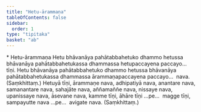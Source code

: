 ```yaml
---
title: "Hetu-ārammaṇa"
tableOfContents: false
sidebar:
  order: 1
type: "tipitaka"
basket: "ab"
---
```



<DynamicBreadcrumb />

<Paragraph type="center">
* Hetu-ārammaṇa
</Paragraph>

<Division number="294">

<Paragraph number="600">
Hetu bhāvanāya pahātabbahetuko dhammo hetussa bhāvanāya pahātabbahetukassa dhammassa hetupaccayena paccayo…  tīṇi.
</Paragraph>

<Paragraph number="601">
Hetu bhāvanāya pahātabbahetuko dhammo hetussa bhāvanāya pahātabbahetukassa dhammassa ārammaṇapaccayena paccayo…  nava. (Saṃkhittaṃ.)
</Paragraph>

</Division>
<Division number="295">

<Paragraph number="602">
Hetuyā tīṇi, ārammaṇe nava, adhipatiyā nava, anantare nava, samanantare nava, sahajāte nava, aññamaññe nava, nissaye nava, upanissaye nava, āsevane nava, kamme tīṇi, āhāre tīṇi …pe…  magge tīṇi, sampayutte nava …pe…  avigate nava. (Saṃkhittaṃ.)
</Paragraph>
</Division>